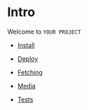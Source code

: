 
<Meta title="Intro" />

# Intro

Welcome to `YOUR PROJECT`

- [Install](?path=/docs/docs-install--page)

- [Deploy](?path=/docs/docs-deploy--page)

- [Fetching](?path=/docs/docs-fetching--page)

- [Media](?path=/docs/docs-media--page)

- [Tests](?path=/docs/docs-tests--page)
